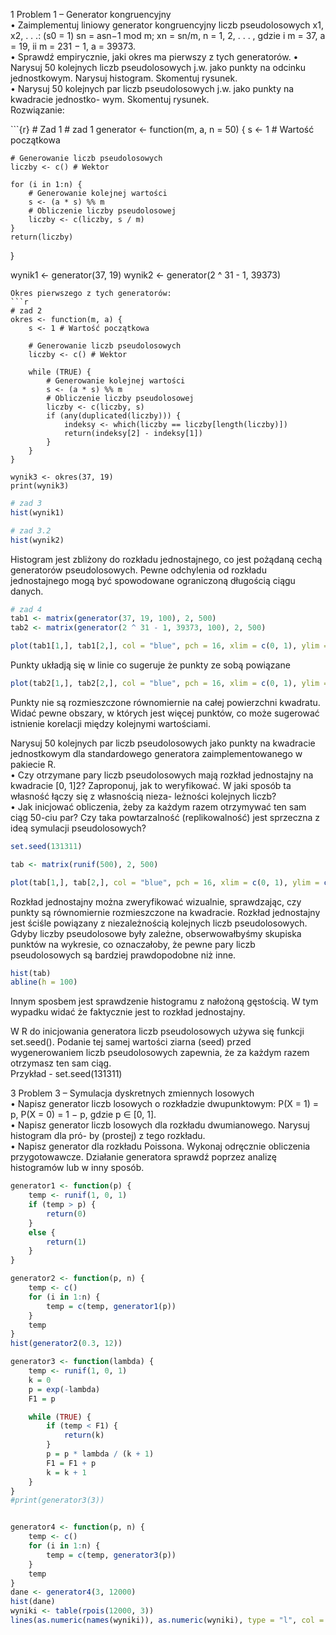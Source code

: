 1 Problem 1 – Generator kongruencyjny    
• Zaimplementuj liniowy generator kongruencyjny liczb pseudolosowych x1, x2, . . .:
(s0 = 1) sn = asn−1 mod m; xn = sn/m, n = 1, 2, . . . , gdzie
i m = 37, a = 19,
ii m = 231 − 1, a = 39373.   
• Sprawdź empirycznie, jaki okres ma pierwszy z tych generatorów.
• Narysuj 50 kolejnych liczb pseudolosowych j.w. jako punkty na odcinku jednostkowym.
Narysuj histogram. Skomentuj rysunek.    
• Narysuj 50 kolejnych par liczb pseudolosowych j.w. jako punkty na kwadracie jednostko-
wym. Skomentuj rysunek.   
Rozwiązanie:  

```{r} # Zad 1
# zad 1
generator <- function(m, a, n = 50) {
    s <- 1 # Wartość początkowa

    # Generowanie liczb pseudolosowych
    liczby <- c() # Wektor

    for (i in 1:n) {
        # Generowanie kolejnej wartości
        s <- (a * s) %% m
        # Obliczenie liczby pseudolosowej
        liczby <- c(liczby, s / m)
    }
    return(liczby)
}

wynik1 <- generator(37, 19)
wynik2 <- generator(2 ^ 31 - 1, 39373)
```
Okres pierwszego z tych generatorów:
```r
# zad 2
okres <- function(m, a) {
    s <- 1 # Wartość początkowa

    # Generowanie liczb pseudolosowych
    liczby <- c() # Wektor

    while (TRUE) {
        # Generowanie kolejnej wartości
        s <- (a * s) %% m
        # Obliczenie liczby pseudolosowej
        liczby <- c(liczby, s)
        if (any(duplicated(liczby))) {
            indeksy <- which(liczby == liczby[length(liczby)])
            return(indeksy[2] - indeksy[1])
        }
    }
}

wynik3 <- okres(37, 19)
print(wynik3)
```

```r
# zad 3
hist(wynik1)
```

```r
# zad 3.2
hist(wynik2)
```

    
   Histogram jest zbliżony do rozkładu jednostajnego, co jest pożądaną cechą generatorów pseudolosowych.
   Pewne odchylenia od rozkładu jednostajnego mogą być spowodowane ograniczoną długością ciągu danych.


```r
# zad 4
tab1 <- matrix(generator(37, 19, 100), 2, 500)
tab2 <- matrix(generator(2 ^ 31 - 1, 39373, 100), 2, 500)

plot(tab1[1,], tab1[2,], col = "blue", pch = 16, xlim = c(0, 1), ylim = c(0, 1))
```

   Punkty układją się w linie co sugeruje że punkty ze sobą powiązane
   

```r
plot(tab2[1,], tab2[2,], col = "blue", pch = 16, xlim = c(0, 1), ylim = c(0, 1))
```


   Punkty nie są rozmieszczone równomiernie na całej powierzchni kwadratu.
   Widać pewne obszary, w których jest więcej punktów, co może sugerować istnienie korelacji między kolejnymi wartościami.



Narysuj 50 kolejnych par liczb pseudolosowych jako punkty na kwadracie jednostkowym
dla standardowego generatora zaimplementowanego w pakiecie R.  
• Czy otrzymane pary liczb pseudolosowych mają rozkład jednostajny na kwadracie [0, 1]2?
Zaproponuj, jak to weryfikować. W jaki sposób ta własność łączy się z własnością nieza-
leżności kolejnych liczb?  
• Jak inicjować obliczenia, żeby za każdym razem otrzymywać ten sam ciąg 50-ciu par? Czy
taka powtarzalność (replikowalność) jest sprzeczna z ideą symulacji pseudolosowych?
```r
set.seed(131311)

tab <- matrix(runif(500), 2, 500)

plot(tab[1,], tab[2,], col = "blue", pch = 16, xlim = c(0, 1), ylim = c(0, 1))
```
Rozkład jednostajny można zweryfikować wizualnie, sprawdzając, czy punkty są równomiernie rozmieszczone na kwadracie.
Rozkład jednostajny jest ściśle powiązany z niezależnością kolejnych liczb pseudolosowych.
Gdyby liczby pseudolosowe były zależne, obserwowałbyśmy skupiska punktów na wykresie, co oznaczałoby, że pewne pary liczb pseudolosowych są bardziej prawdopodobne niż inne.
```r
hist(tab)
abline(h = 100)
```
Innym sposbem jest sprawdzenie histogramu z nałożoną gęstością. W tym wypadku widać że faktycznie jest to rozkład jednostajny.


W R do inicjowania generatora liczb pseudolosowych używa się funkcji set.seed(). 
Podanie tej samej wartości ziarna (seed) przed wygenerowaniem liczb pseudolosowych zapewnia, że za każdym razem otrzymasz ten sam ciąg.  
Przykład - set.seed(131311)

3 Problem 3 – Symulacja dyskretnych zmiennych losowych  
• Napisz generator liczb losowych o rozkładzie dwupunktowym: P(X = 1) = p, P(X =
0) = 1 − p, gdzie p ∈ [0, 1].  
• Napisz generator liczb losowych dla rozkładu dwumianowego. Narysuj histogram dla pró-
by (prostej) z tego rozkładu.  
• Napisz generator dla rozkładu Poissona. Wykonaj odręcznie obliczenia przygotowawcze.
Działanie generatora sprawdź poprzez analizę histogramów lub w inny sposób.

```r
generator1 <- function(p) {
    temp <- runif(1, 0, 1)
    if (temp > p) {
        return(0)
    }
    else {
        return(1)
    }
}

generator2 <- function(p, n) {
    temp <- c()
    for (i in 1:n) {
        temp = c(temp, generator1(p))
    }
    temp
}
hist(generator2(0.3, 12))
```

```r
generator3 <- function(lambda) {
    temp <- runif(1, 0, 1)
    k = 0
    p = exp(-lambda)
    F1 = p

    while (TRUE) {
        if (temp < F1) {
            return(k)
        }
        p = p * lambda / (k + 1)
        F1 = F1 + p
        k = k + 1
    }
}
#print(generator3(3))


generator4 <- function(p, n) {
    temp <- c()
    for (i in 1:n) {
        temp = c(temp, generator3(p))
    }
    temp
}
dane <- generator4(3, 12000)
hist(dane)
wyniki <- table(rpois(12000, 3))
lines(as.numeric(names(wyniki)), as.numeric(wyniki), type = "l", col = "blue")
```